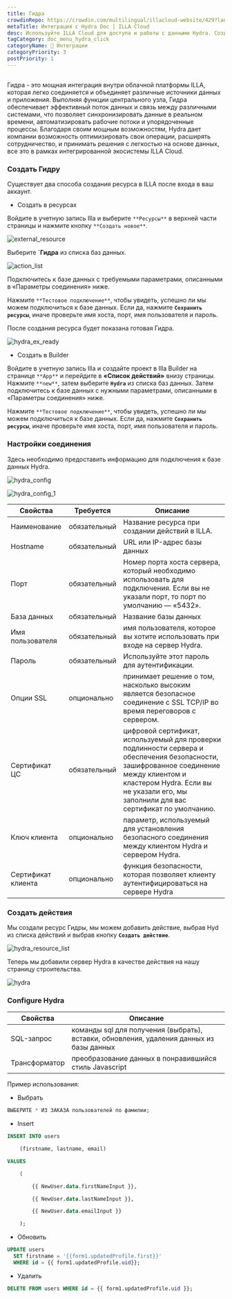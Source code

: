 ```yaml
---
title: Гидра
crowdinRepo: https://crowdin.com/multilingual/illacloud-website/429?languages=ru&filter=basic&value=0
metaTitle: Интеграция с Hydra Doc | ILLA Cloud
desc: Используйте ILLA Cloud для доступа и работы с данными Hydra. Создание приложений, которые могут запрашивать, обрабатывать и отображать данные.
tagCategory: doc_menu_hydra_click
categoryName: 🔨 Интеграции
categoryPriority: 3
postPriority: 1
---
```


## <h2 hidden>Что такое Hydra?</h2>

Гидра - это мощная интеграция внутри облачной платформы ILLA, которая легко соединяется и объединяет различные источники данных и приложения. Выполняя функции центрального узла, Гидра обеспечивает эффективный поток данных и связь между различными системами, что позволяет синхронизировать данные в реальном времени, автоматизировать рабочие потоки и упорядоченные процессы. Благодаря своим мощным возможностям, Hydra дает компании возможность оптимизировать свои операции, расширять сотрудничество, и принимать решения с легкостью на основе данных, все это в рамках интегрированной экосистемы ILLA Cloud.

### Создать Гидру

Существует два способа создания ресурса в ILLA после входа в ваш аккаунт.

-   Создать в ресурсах

Войдите в учетную запись Illa и выберите `**Ресурсы**` в верхней части страницы и нажмите кнопку `**Создать новое**`.

![external_resource](https://cdn.illacloud.com/official-website/img/docs/external_resource.png)

Выберите **\`Гидра** из списка баз данных.

![action_list](https://cdn.illacloud.com/official-website/img/docs/action_list.png)

Подключитесь к базе данных с требуемыми параметрами, описанными в «Параметры соединения» ниже.

Нажмите `**Тестовое подключение**`, чтобы увидеть, успешно ли мы можем подключиться к базе данных. Если да, нажмите **`Сохранить ресурсы`**, иначе проверьте имя хоста, порт, имя пользователя и пароль.

После создания ресурса будет показана готовая Гидра.

![hydra_ex_ready](https://cdn.illacloud.com/official-website/img/official-site/intergration/hydra_ex_ready.jpeg)

-   Создать в Builder

Войдите в учетную запись Illa и создайте проект в Illa Builder на странице `**App**` и перейдите в **«Список действий»** внизу страницы. Нажмите `**new**`, затем выберите **`Hydra`** из списка баз данных. Затем подключитесь к базе данных с нужными параметрами, описанными в «Параметры соединения» ниже.

Нажмите `**Тестовое подключение**`, чтобы увидеть, успешно ли мы можем подключиться к базе данных. Если да, нажмите **`Сохранить ресурсы`**, иначе проверьте имя хоста, порт, имя пользователя и пароль.

### Настройки соединения

Здесь необходимо предоставить информацию для подключения к базе данных Hydra.

![hydra_config](https://cdn.illacloud.com/official-website/img/official-site/intergration/hydra_config.jpeg)

![hydra_config_1](https://cdn.illacloud.com/official-website/img/official-site/intergration/hydra_config_1.jpeg)

| Свойства                   | Требуется    | Описание                                                                                                                                                                                                                                                 |
| -------------------------- | ------------ | -------------------------------------------------------------------------------------------------------------------------------------------------------------------------------------------------------------------------------------------------------- |
| Наименование               | обязательный | Название ресурса при создании действий в ILLA.                                                                                                                                                                                                           |
| Hostname                   | обязательный | URL или IP-адрес базы данных                                                                                                                                                                                                                             |
| Порт                       | обязательный | Номер порта хоста сервера, который необходимо использовать для подключения. Если вы не указали порт, то порт по умолчанию — «5432».                                                                                                                      |
| База данных                | обязательный | Название базы данных                                                                                                                                                                                                                                     |
| Имя пользователя           | обязательный | имя пользователя, которое вы хотите использовать при входе на сервер Hydra.                                                                                                                                                                              |
| Пароль                     | обязательный | Используйте этот пароль для аутентификации.                                                                                                                                                                                                              |
| Опции SSL                  | опционально  | принимает решение о том, насколько высоким является безопасное соединение с SSL TCP/IP во время переговоров с сервером.                                                                                                                                  |
| Сертификат ЦС              | обязательный | цифровой сертификат, используемый для проверки подлинности сервера и обеспечения безопасности, зашифрованное соединение между клиентом и кластером Hydra. Если вы не указали его, мы заполнили для вас сертификат по умолчанию.                          |
| Ключ клиента               | опционально  | параметр, используемый для установления безопасного соединения между клиентом Hydra и сервером Hydra.                                                                                                                                                    |
| Сертификат клиента         | опционально  | функция безопасности, которая позволяет клиенту аутентифицироваться на сервере Hydra                                                                                                                                                                     |

### Создать действия

Мы создали ресурс Гидры, мы можем добавить действие, выбрав Hyd из списка действий и выбрав кнопку **`Создать действие`**.

![hydra_resource_list](https://cdn.illacloud.com/official-website/img/official-site/intergration/hydra_resource_list.jpeg)

Теперь мы добавили сервер Hydra в качестве действия на нашу страницу строительства.

![hydra](https://cdn.illacloud.com/official-website/img/official-site/intergration/hydra.jpeg)

### Configure Hydra

| Свойства      | Описание                                                                                 |
| ------------- | ---------------------------------------------------------------------------------------- |
| SQL-запрос    | команды sql для получения (выбрать), вставки, обновления, удаления данных из базы данных |
| Трансформатор | преобразование данных в понравившийся стиль Javascript                                   |

Пример использования:

-   Выбрать

```sql
ВЫБЕРИТЕ * ИЗ ЗАКАЗА пользователей по фамилии;
```

-   Insert

```sql
INSERT INTO users

	(firstname, lastname, email)

VALUES

	(

		{{ NewUser.data.firstNameInput }},

		{{ NewUser.data.lastNameInput }},

		{{ NewUser.data.emailInput }}

	);
```

-   Обновить

```sql
UPDATE users
  SET firstname = '{{form1.updatedProfile.first}}'
  WHERE id = {{ form1.updatedProfile.uid}};
```

-   Удалить

```sql
DELETE FROM users WHERE id = {{ form1.updatedProfile.uid }};
```
